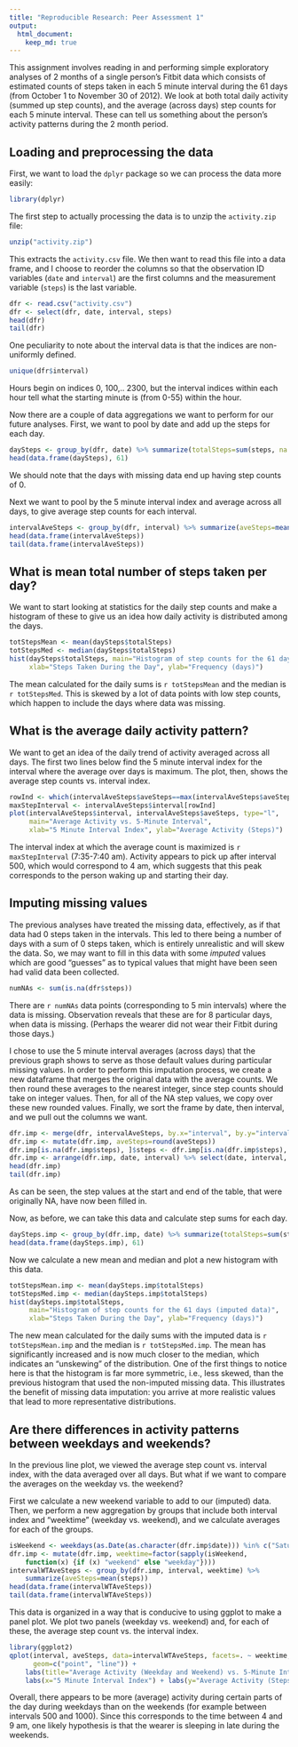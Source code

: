 ```yaml
---
title: "Reproducible Research: Peer Assessment 1"
output: 
  html_document:
    keep_md: true
---
```


This assignment involves reading in and performing simple exploratory 
analyses of 2 months of a single person's Fitbit data which 
consists of estimated counts of steps taken in each 5 minute interval 
during the 61 days (from October 1 to November 30 of 2012).  We look at 
both total daily activity (summed up step counts), and the average 
(across days) step counts for each 5 minute interval.  These can tell us 
something about the person's activity patterns during the 2 month period.

## Loading and preprocessing the data

First, we want to load the `dplyr` package so we can process the data 
more easily:

```r
library(dplyr)
```

The first step to actually processing the data is to unzip the 
`activity.zip` file:

```r
unzip("activity.zip")
```

This extracts the `activity.csv` file. 
We then want to read this file into a data frame, and I choose to reorder
the columns so that the observation ID variables (`date` and `interval`) 
are the first columns and the measurement variable (`steps`) is the last 
variable.

```r
dfr <- read.csv("activity.csv")
dfr <- select(dfr, date, interval, steps)
head(dfr)
tail(dfr)
```

One peculiarity to note about the interval data is that the indices are 
non-uniformly defined.

```r
unique(dfr$interval)
```

Hours begin on indices 0, 100,.. 2300, but the interval indices within each 
hour tell what the starting minute is (from 0-55) within the hour.

Now there are a couple of data aggregations we want to perform for our 
future analyses.  First, we want to pool by date and add up the steps for 
each day.

```r
daySteps <- group_by(dfr, date) %>% summarize(totalSteps=sum(steps, na.rm=TRUE))
head(data.frame(daySteps), 61)
```

We should note that the days with missing data end up having step counts 
of 0.

Next we want to pool by the 5 minute interval index and average across all 
days, to give average step counts for each interval.

```r
intervalAveSteps <- group_by(dfr, interval) %>% summarize(aveSteps=mean(steps, na.rm=TRUE))
head(data.frame(intervalAveSteps))
tail(data.frame(intervalAveSteps))
```

## What is mean total number of steps taken per day?

We want to start looking at statistics for the daily step counts and make 
a histogram of these to give us an idea how daily activity is distributed 
among the days.

```r
totStepsMean <- mean(daySteps$totalSteps)
totStepsMed <- median(daySteps$totalSteps)
hist(daySteps$totalSteps, main="Histogram of step counts for the 61 days", 
     xlab="Steps Taken During the Day", ylab="Frequency (days)")
```

The mean calculated for the daily sums is `r totStepsMean` and the median 
is `r totStepsMed`.  This is skewed by a lot of data points with 
low step counts, which happen to include the days where data was missing.

## What is the average daily activity pattern?

We want to get an idea of the daily trend of activity averaged across all 
days.  The first two lines below find the 5 minute interval index for the 
interval where the average over days is maximum.  The plot, then, shows the 
average step counts vs. interval index.

```r
rowInd <- which(intervalAveSteps$aveSteps==max(intervalAveSteps$aveSteps))
maxStepInterval <- intervalAveSteps$interval[rowInd]
plot(intervalAveSteps$interval, intervalAveSteps$aveSteps, type="l", 
     main="Average Activity vs. 5-Minute Interval", 
     xlab="5 Minute Interval Index", ylab="Average Activity (Steps)")
```

The interval index at which the average count is maximized is 
`r maxStepInterval` (7:35-7:40 am). Activity appears to pick up after 
interval 500, 
which would correspond to 4 am, which suggests that this peak 
corresponds to the person waking up and starting their day.

## Imputing missing values

The previous analyses have treated the missing data, effectively, as if that 
data had 0 steps taken in the intervals.  This led to there being a number 
of days with a sum of 0 steps taken, which is entirely unrealistic and will 
skew the data.  So, we may want to fill in this data with some *imputed* 
values which are good "guesses" as to typical values that might have been 
seen had valid data been collected. 

```r
numNAs <- sum(is.na(dfr$steps))
```

There are `r numNAs` data points (corresponding to 5 min intervals) where 
the data is missing.  Observation reveals that these are for 8 particular 
days, when data is missing.  (Perhaps the wearer did not wear their Fitbit 
during those days.)

I chose to use the 5 minute interval averages (across days) that the 
previous graph shows to serve as those default values during particular 
missing values.  In order to perform this imputation process, we create 
a new dataframe that merges the original data with the average counts. 
We then round these averages to the nearest integer, since step counts 
should take on integer values.  Then, for all of the NA step values, we 
copy over these new rounded values.  Finally, we sort the frame by date, 
then interval, and we pull out the columns we want.

```r
dfr.imp <- merge(dfr, intervalAveSteps, by.x="interval", by.y="interval")
dfr.imp <- mutate(dfr.imp, aveSteps=round(aveSteps))
dfr.imp[is.na(dfr.imp$steps), ]$steps <- dfr.imp[is.na(dfr.imp$steps), ]$aveSteps
dfr.imp <- arrange(dfr.imp, date, interval) %>% select(date, interval, steps)
head(dfr.imp)
tail(dfr.imp)
```

As can be seen, the step values at the start and end of the table, that were 
originally NA, have now been filled in.

Now, as before, we can take this data and calculate step sums for each day.

```r
daySteps.imp <- group_by(dfr.imp, date) %>% summarize(totalSteps=sum(steps))
head(data.frame(daySteps.imp), 61)
```

Now we calculate a new mean and median and plot a new histogram with this 
data.

```r
totStepsMean.imp <- mean(daySteps.imp$totalSteps)
totStepsMed.imp <- median(daySteps.imp$totalSteps)
hist(daySteps.imp$totalSteps, 
     main="Histogram of step counts for the 61 days (imputed data)", 
     xlab="Steps Taken During the Day", ylab="Frequency (days)")
```

The new mean calculated for the daily sums with the imputed data is 
`r totStepsMean.imp` and the median is `r totStepsMed.imp`. The mean has 
significantly increased and is now much closer to the median, which 
indicates an "unskewing" of the distribution. 
One of the first things to notice here is that 
the histogram is far more symmetric, i.e., less skewed, than the previous 
histogram that used the non-imputed missing data.  This illustrates the 
benefit of missing data imputation: you arrive at more realistic values 
that lead to more representative distributions.

## Are there differences in activity patterns between weekdays and weekends?

In the previous line plot, we viewed the average step count vs. interval 
index, with the data averaged over all days.  But what if we want to 
compare the averages on the weekday vs. the weekend?

First we calculate a new weekend variable to add to our (imputed) data. 
Then, we perform a new aggregation by groups that include both interval 
index and "weektime" (weekday vs. weekend), and we calculate averages for 
each of the groups.

```r
isWeekend <- weekdays(as.Date(as.character(dfr.imp$date))) %in% c("Saturday", "Sunday")
dfr.imp <- mutate(dfr.imp, weektime=factor(sapply(isWeekend, 
    function(x) {if (x) "weekend" else "weekday"})))
intervalWTAveSteps <- group_by(dfr.imp, interval, weektime) %>%
    summarize(aveSteps=mean(steps))
head(data.frame(intervalWTAveSteps))
tail(data.frame(intervalWTAveSteps))
```

This data is organized in a way that is conducive to using ggplot to 
make a panel plot.  We plot two panels (weekday vs. weekend) and, for each 
of these, the average step count vs. the interval index.

```r
library(ggplot2)
qplot(interval, aveSteps, data=intervalWTAveSteps, facets=. ~ weektime, 
      geom=c("point", "line")) + 
    labs(title="Average Activity (Weekday and Weekend) vs. 5-Minute Interval") +
    labs(x="5 Minute Interval Index") + labs(y="Average Activity (Steps)")
```

Overall, there appears to be more (average) activity during certain parts 
of the day during weekdays than on the weekends (for example between 
intervals 500 and 1000). Since this corresponds to the time between 4 and 
9 am, one likely hypothesis is that the wearer is sleeping in late during 
the weekends.